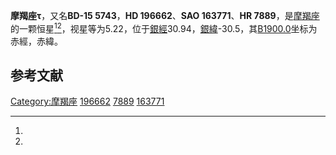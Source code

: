 {{Starbox begin
| name = 摩羯座τ
}}
{{Starbox observe
| epoch = [[J2000.0|J2000.0]]
| constell = [[摩羯座|摩羯座]]<ref name=SIMBAD>{{cite web
 | url=http://simbad.u-strasbg.fr/simbad/sim-id?Ident=HR+7889
 | title=Pulsating variable Star
 | publisher=Centre de Données astronomiques de Strasbourg
 | work=SIMBAD
 | accessdate=2012-07-13
 | archive-date=2019-10-19
 | archive-url=https://web.archive.org/web/20191019051513/http://simbad.u-strasbg.fr/simbad/sim-id%3FIdent%3DHR%2B7889
 | dead-url=no
 }}</ref><ref name=DATA>{{cite web
 | url=http://vizier.u-strasbg.fr/viz-bin/VizieR-5?-out.add=.&-source=5050&-corr=PK=HR&-out.max=9999&HR=7889
 | title=VizieR Detailed Page
 | accessdate=2012-07-13
 | archive-date=2016-03-05
 | archive-url=https://web.archive.org/web/20160305002240/http://vizier.u-strasbg.fr/viz-bin/VizieR-5?-out.add=.&-source=5050&-corr=PK=HR&-out.max=9999&HR=7889
 | dead-url=no
 }}</ref>
| 星官 = 
| ra = {{RA|20|39|16.4}}<ref name=SIMBAD /><ref name=DATA />
| dec = {{DEC|-14|57|17}}<ref name=SIMBAD /><ref name=DATA />
| appmag_v = 5.22<ref name=SIMBAD /><ref name=DATA />
}}
{{Starbox character
| class = B6III<ref name=SIMBAD /><ref name=DATA />
| b-v = -0.12<ref name=SIMBAD /><ref name=DATA />
| u-b = <ref name=SIMBAD /><ref name=DATA />
| r-i = <ref name=SIMBAD /><ref name=DATA />
| variable = 
}}
{{Starbox astrometry
| radial_v = 
| prop_mo_ra = -5
| parallax = 0.005
| p_error =
}}
{{Starbox catalog
| names =BD-15 5743，[[SAO星表|SAO]] 163771，[[HD星表|HD]] 196662，[[HR星表|HR]] 7889}}
{{Starbox reference |Simbad=HR+7889}}
{{Starbox end}}

'''摩羯座τ'''，又名'''BD-15 5743'''，'''HD 196662'''、'''SAO 163771'''、'''HR 7889'''，是[[摩羯座|摩羯座]]的一颗恒星<ref name=SIMBAD /><ref name=DATA />，视星等为5.22，位于[[銀道座標系|銀經]]30.94，[[銀道座標系|銀緯]]-30.5，其[[B1900.0|B1900.0]]坐标为赤經{{RA|20|33|40.9}}，赤緯{{DEC|-15|-30.5|20}}。

== 参考文献 ==
{{reflist}}

{{star-stub}}

{{摩羯座恒星}}
[[Category:摩羯座|Category:摩羯座]]
[[Category:HD和HDE天體|196662]]
[[Category:HR天體|7889]]
[[Category:SAO天體|163771]]